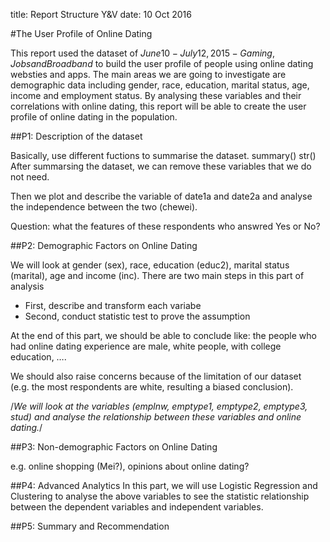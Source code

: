 title: Report Structure Y&V
date: 10 Oct 2016

#The User Profile of Online Dating

This report used the dataset of $June 10-July 12, 2015 - Gaming, Jobs and Broadband$ to build the user profile of people using online dating websties and apps. The main areas we are going to investigate are demographic data including gender, race, education, marital status, age, income and employment status. By analysing these variables and their correlations with online dating, this report will be able to create the user profile of online dating in the population.

##P1: Description of the dataset

Basically, use different fuctions to summarise the dataset.
summary()
str()
After summarsing the dataset, we can remove these variables that we do not need.

Then we plot and describe the variable of date1a and date2a and analyse the independence between the two (chewei).

Question: what the features of these respondents who answred Yes or No?

##P2: Demographic Factors on Online Dating

We will look at gender (sex), race, education (educ2), marital status (marital), age and income (inc). There are two main steps in this part of analysis

- First, describe and transform each variabe
- Second, conduct statistic test to prove the assumption

At the end of this part, we should be able to conclude like: the people who had online dating experience are male, white people, with college education, ....

We should also raise concerns because of the limitation of our dataset (e.g. the most respondents are white, resulting a biased conclusion).

/*We will look at the variables (emplnw, emptype1, emptype2, emptype3, stud) and analyse the relationship between these variables and online dating.*/

##P3: Non-demographic Factors on Online Dating

e.g. online shopping (Mei?), opinions about online dating?

##P4: Advanced Analytics
In this part, we will use Logistic Regression and Clustering to analyse the above variables to see the statistic relationship between the dependent variables and independent variables.

##P5: Summary and Recommendation
